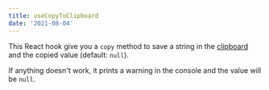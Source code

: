 ```yaml
---
title: useCopyToClipboard
date: '2021-08-04'
---
```


This React hook give you a `copy` method to save a string in the [clipboard](https://developer.mozilla.org/en-US/docs/Web/API/Navigator/clipboard) and the copied value (default: `null`).

If anything doesn't work, it prints a warning in the console and the value will be `null`.
